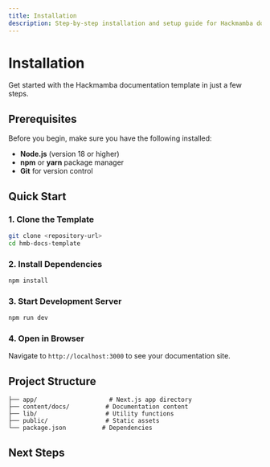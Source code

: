 ```yaml
---
title: Installation
description: Step-by-step installation and setup guide for Hackmamba documentation template
---
```


# Installation

Get started with the Hackmamba documentation template in just a few steps.

## Prerequisites

Before you begin, make sure you have the following installed:

- **Node.js** (version 18 or higher)
- **npm** or **yarn** package manager
- **Git** for version control

## Quick Start

### 1. Clone the Template

```bash
git clone <repository-url>
cd hmb-docs-template
```

### 2. Install Dependencies

```bash
npm install
```

### 3. Start Development Server

```bash
npm run dev
```

### 4. Open in Browser

Navigate to `http://localhost:3000` to see your documentation site.

## Project Structure

```
├── app/                    # Next.js app directory
├── content/docs/          # Documentation content
├── lib/                   # Utility functions
├── public/                # Static assets
└── package.json          # Dependencies
```

## Next Steps

<Cards>
  <Card
    title="Configuration"
    href="/docs/configuration"
    description="Learn how to configure your documentation"
  />
  <Card
    title="Customization"
    href="/docs/customization"
    description="Customize the template to match your brand"
  />
  <Card
    title="Deployment"
    href="/docs/customization"
    description="Deploy your documentation site"
  />
</Cards>

